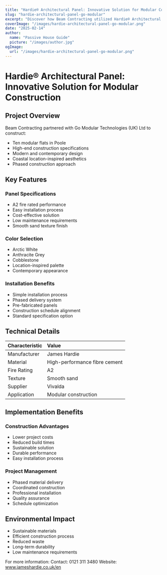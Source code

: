 ```yaml
---
title: "Hardie® Architectural Panel: Innovative Solution for Modular Construction"
slug: "hardie-architectural-panel-go-modular"
excerpt: "Discover how Beam Contracting utilized Hardie® Architectural Panel for their innovative modular flats project in Poole, delivering fire safety and sustainability benefits."
coverImage: "/images/hardie-architectural-panel-go-modular.png"
date: "2025-02-14"
author:
  name: "Passive House Guide"
  picture: "/images/author.jpg"
ogImage:
  url: "/images/hardie-architectural-panel-go-modular.png"
---
```


# Hardie® Architectural Panel: Innovative Solution for Modular Construction

## Project Overview

Beam Contracting partnered with Go Modular Technologies (UK) Ltd to construct:

- Ten modular flats in Poole
- High-end construction specifications
- Modern and contemporary design
- Coastal location-inspired aesthetics
- Phased construction approach

## Key Features

### Panel Specifications
- A2 fire rated performance
- Easy installation process
- Cost-effective solution
- Low maintenance requirements
- Smooth sand texture finish

### Color Selection
- Arctic White
- Anthracite Grey
- Cobblestone
- Location-inspired palette
- Contemporary appearance

### Installation Benefits
- Simple installation process
- Phased delivery system
- Pre-fabricated panels
- Construction schedule alignment
- Standard specification option

## Technical Details

| Characteristic | Value |
|:--------------|:------|
| Manufacturer | James Hardie |
| Material | High-performance fibre cement |
| Fire Rating | A2 |
| Texture | Smooth sand |
| Supplier | Vivalda |
| Application | Modular construction |

## Implementation Benefits

### Construction Advantages
- Lower project costs
- Reduced build times
- Sustainable solution
- Durable performance
- Easy installation process

### Project Management
- Phased material delivery
- Coordinated construction
- Professional installation
- Quality assurance
- Schedule optimization

## Environmental Impact

- Sustainable materials
- Efficient construction process
- Reduced waste
- Long-term durability
- Low maintenance requirements

For more information:
Contact: 0121 311 3480
Website: www.jameshardie.co.uk/en
